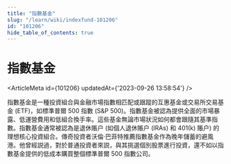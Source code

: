 ```yaml
---
title: "指數基金"
slug: "/learn/wiki/indexfund-101206"
id: "101206"
hide_table_of_contents: true
---
```



# 指數基金

<ArticleMeta id={101206} updatedAt={'2023-09-26 13:58:54'} />
<div className='border-solid border-b border-t-0 my-4 border-[var(--ifm-color-gray-300)]' />

指數基金是一種投資組合與金融市場指數相匹配或跟蹤的互惠基金或交易所交易基金 (ETF)，如標準普爾 500 指數 (S&P 500)。指數基金被認為提供全面的市場暴露、低運營費用和低組合換手率。這些基金無論市場狀況如何都會跟隨其基準指數。指數基金通常被認為是退休賬户 (如個人退休賬户 (IRAs) 和 401(k) 賬户) 的理想核心投資組合。傳奇投資者沃倫·巴菲特推薦指數基金作為晚年儲蓄的避風港。他曾經説過，對於普通投資者來説，與其挑選個別股票進行投資，還不如以指數基金提供的低成本購買整個標準普爾 500 指數公司。
